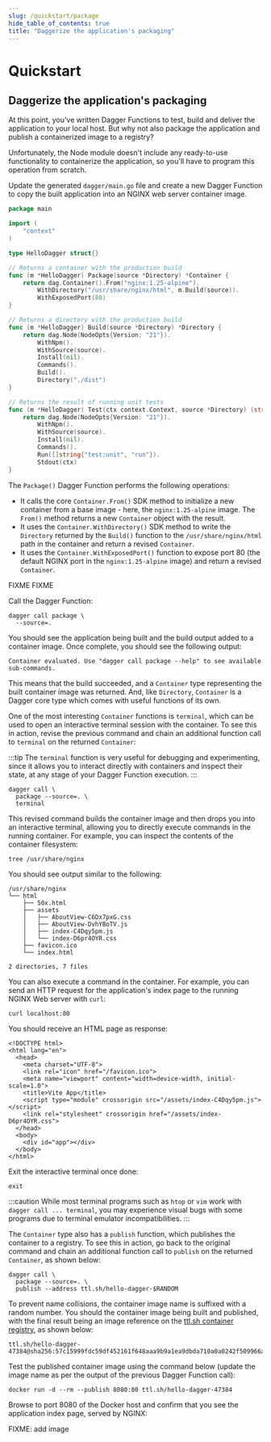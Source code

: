 ```yaml
---
slug: /quickstart/package
hide_table_of_contents: true
title: "Daggerize the application's packaging"
---
```



# Quickstart

## Daggerize the application's packaging

At this point, you've written Dagger Functions to test, build and deliver the application to your local host. But why not also package the application and publish a containerized image to a registry?

Unfortunately, the Node module doesn't include any ready-to-use functionality to containerize the application, so you'll have to program this operation from scratch.

<Tabs groupId="language">
<TabItem value="Go">

Update the generated `dagger/main.go` file and create a new Dagger Function to copy the built application into an NGINX web server container image.

```go
package main

import (
	"context"
)

type HelloDagger struct{}

// Returns a container with the production build
func (m *HelloDagger) Package(source *Directory) *Container {
	return dag.Container().From("nginx:1.25-alpine").
		WithDirectory("/usr/share/nginx/html", m.Build(source)).
		WithExposedPort(80)
}

// Returns a directory with the production build
func (m *HelloDagger) Build(source *Directory) *Directory {
	return dag.Node(NodeOpts{Version: "21"}).
		WithNpm().
		WithSource(source).
		Install(nil).
		Commands().
		Build().
		Directory("./dist")
}

// Returns the result of running unit tests
func (m *HelloDagger) Test(ctx context.Context, source *Directory) (string, error) {
	return dag.Node(NodeOpts{Version: "21"}).
		WithNpm().
		WithSource(source).
		Install(nil).
		Commands().
		Run([]string{"test:unit", "run"}).
		Stdout(ctx)
}
```

The `Package()` Dagger Function performs the following operations:

- It calls the core `Container.From()` SDK method to initialize a new container from a base image - here, the `nginx:1.25-alpine` image. The `From()` method returns a new `Container` object with the result.
- It uses the `Container.WithDirectory()` SDK method to write the `Directory` returned by the `Build()` function to the `/usr/share/nginx/html` path in the container and return a revised `Container`.
- It uses the `Container.WithExposedPort()` function to expose port 80 (the default NGINX port in the `nginx:1.25-alpine` image) and return a revised `Container`.
</TabItem>
<TabItem value="Python">
FIXME
</TabItem>

<TabItem value="TypeScript">
FIXME
</TabItem>
</Tabs>

Call the Dagger Function:

```shell
dagger call package \
  --source=.
```

You should see the application being built and the build output added to a container image. Once complete, you should see the following output:

```
Container evaluated. Use "dagger call package --help" to see available sub-commands.
```

This means that the build succeeded, and a `Container` type representing the built container image was returned. And, like `Directory`, `Container` is a Dagger core type which comes with useful functions of its own.

One of the most interesting `Container` functions is `terminal`, which can be used to open an interactive terminal session with the container. To see this in action, revise the previous command and chain an additional function call to `terminal` on the returned `Container`:

:::tip
The `terminal` function is very useful for debugging and experimenting, since it allows you to interact directly with containers and inspect their state, at any stage of your Dagger Function execution.
:::

```shell
dagger call \
  package --source=. \
  terminal
```

This revised command builds the container image and then drops you into an interactive terminal, allowing you to directly execute commands in the running container. For example, you can inspect the contents of the container filesystem:

```shell
tree /usr/share/nginx
```

You should see output similar to the following:

```
/usr/share/nginx
└── html
    ├── 50x.html
    ├── assets
    │   ├── AboutView-C6Dx7pxG.css
    │   ├── AboutView-DvhYBoTV.js
    │   ├── index-C4Dqy5pm.js
    │   └── index-D6pr4OYR.css
    ├── favicon.ico
    └── index.html

2 directories, 7 files
```

You can also execute a command in the container. For example, you can send an HTTP request for the application's index page to the running NGINX Web server with `curl`:

```shell
curl localhost:80
```

You should receive an HTML page as response:

```
<!DOCTYPE html>
<html lang="en">
  <head>
    <meta charset="UTF-8">
    <link rel="icon" href="/favicon.ico">
    <meta name="viewport" content="width=device-width, initial-scale=1.0">
    <title>Vite App</title>
    <script type="module" crossorigin src="/assets/index-C4Dqy5pm.js"></script>
    <link rel="stylesheet" crossorigin href="/assets/index-D6pr4OYR.css">
  </head>
  <body>
    <div id="app"></div>
  </body>
</html>
```

Exit the interactive terminal once done:

```shell
exit
```

:::caution
While most terminal programs such as `htop` or `vim` work with `dagger call ... terminal`, you may experience visual bugs with some programs due to terminal emulator incompatibilities.
:::

The `Container` type also has a `publish` function, which publishes the container to a registry. To see this in action, go back to the original command and chain an additional function call to `publish` on the returned `Container`, as shown below:

```shell
dagger call \
  package --source=. \
  publish --address ttl.sh/hello-dagger-$RANDOM
```

To prevent name collisions, the container image name is suffixed with a random number. You should the container image being built and published, with the final result being an image reference on the [ttl.sh container registry](https://ttl.sh), as shown below:

```
ttl.sh/hello-dagger-47384@sha256:57c15999fdc59df452161f648aaa9b9a1ea9dbda710a0a0242f509966a286b4b
```

Test the published container image using the command below (update the image name as per the output of the previous Dagger Function call):

```shell
docker run -d --rm --publish 8080:80 ttl.sh/hello-dagger-47384
```

Browse to port 8080 of the Docker host and confirm that you see the application index page, served by NGINX:

FIXME: add image
